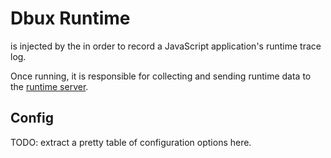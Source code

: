 # Dbux Runtime


<TOC toc={toc} />

<CodeLink path="dbux-runtime" /> is injected by the <ToolLink name="dbux-babel-plugin" /> in order to record a JavaScript application's runtime trace log.

Once running, it is responsible for collecting and sending runtime data to the [runtime server](../tools-and-configuration/dbux-code#runtime-server).


## Config

TODO: extract a pretty table of configuration options here.

